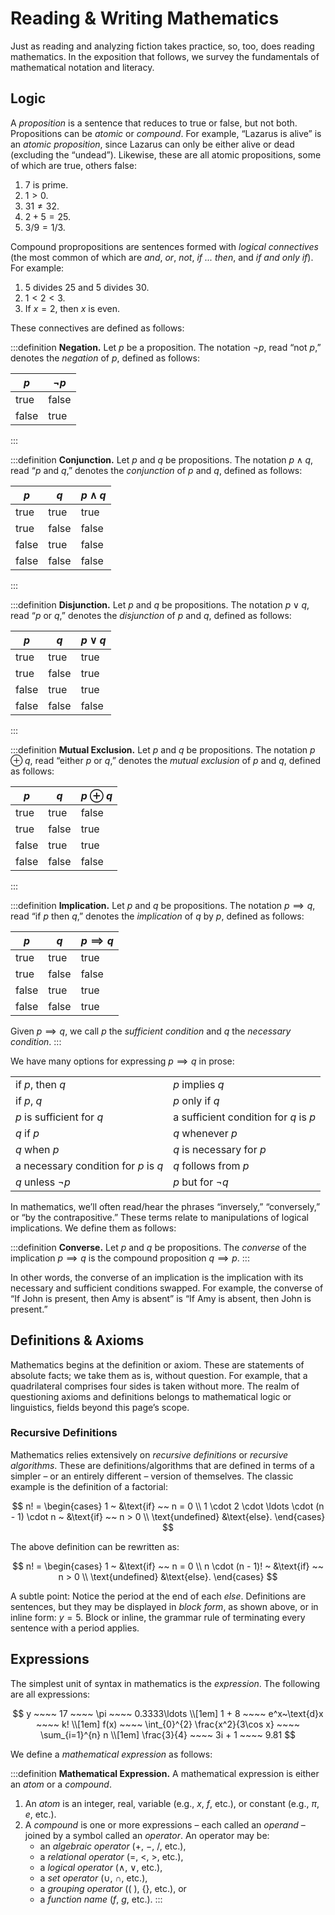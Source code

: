 # Reading & Writing Mathematics

Just as reading and analyzing fiction takes practice, so, too, does reading mathematics. In the exposition that follows, we survey the fundamentals of mathematical notation and literacy.

## Logic
A _proposition_ is a sentence that reduces to true or false, but not both. Propositions can be _atomic_ or _compound_. For example, “Lazarus is alive” is an _atomic proposition_, since Lazarus can only be either alive or dead (excluding the “undead”). Likewise, these are all atomic propositions, some of which are true, others false:

1. 7 is prime.
2. ${1 \gt 0.}$
3. ${31 \neq 32.}$
4. ${2 + 5 = 25.}$
6. ${3/9 = 1/3.}$

Compound propropositions are sentences formed with _logical connectives_ (the most common of which are _and_, _or_, _not_, _if ... then_, and _if and only if_). For example:

1. 5 divides 25 and 5 divides 30.
2. ${1 \lt 2 \lt 3.}$
3. If ${x = 2,}$ then ${x}$ is even.

These connectives are defined as follows:

:::definition
__Negation.__ Let ${p}$ be a proposition. The notation ${\neg p,}$ read “not ${p,}$” denotes the _negation_ of ${p,}$ defined as follows:

| ${p}$ | ${\neg p}$ |
| ----- | ---------- |
| true  | false      |
| false | true       |
:::

:::definition
__Conjunction.__ Let ${p}$ and ${q}$ be propositions. The notation ${p \land q,}$ read “${p}$ and ${q,}$” denotes the _conjunction_ of ${p}$ and ${q,}$ defined as follows:

| ${p}$ | ${q}$ | ${p \land q}$ |
| ----- | ----- | ------------- |
| true  | true  | true          |
| true  | false | false         |
| false | true  | false         |
| false | false | false         |
:::



:::definition
__Disjunction.__ Let ${p}$ and ${q}$ be propositions. The notation ${p \lor q,}$ read “${p}$ or ${q,}$” denotes the _disjunction_ of ${p}$ and ${q,}$ defined as follows:

| ${p}$ | ${q}$ | ${p \lor q}$ |
| ----- | ----- | ------------ |
| true  | true  | true         |
| true  | false | true         |
| false | true  | true         |
| false | false | false        |
:::


:::definition
__Mutual Exclusion.__ Let ${p}$ and ${q}$ be propositions. The notation ${p \oplus q,}$ read “either ${p}$ or ${q,}$” denotes the _mutual exclusion_ of ${p}$ and ${q,}$ defined as follows:

| ${p}$ | ${q}$ | ${p \oplus q}$ |
| ----- | ----- | -------------- |
| true  | true  | false          |
| true  | false | true           |
| false | true  | true           |
| false | false | false          |
:::


:::definition
__Implication.__ Let ${p}$ and ${q}$ be propositions. The notation ${p \implies q,}$ read “if ${p}$ then ${q,}$” denotes the _implication_ of ${q}$ by ${p,}$ defined as follows:

| ${p}$ | ${q}$ | ${p \implies q}$ |
| ----- | ----- | ---------------- |
| true  | true  | true             |
| true  | false | false            |
| false | true  | true             |
| false | false | true             |

Given ${p \implies q,}$ we call ${p}$ the _sufficient condition_ and ${q}$ the _necessary condition_.
:::

We have many options for expressing ${p \implies q}$ in prose:

|                                          |                                           |
| ---------------------------------------- | ----------------------------------------- |
| if ${p,}$ then ${q}$                     | ${p}$ implies ${q}$                       |
| if ${p,}$ ${q}$                          | ${p}$ only if ${q}$                       |
| ${p}$ is sufficient for ${q}$            | a sufficient condition for ${q}$ is ${p}$ |
| ${q}$ if ${p}$                           | ${q}$ whenever ${p}$                      |
| ${q}$ when ${p}$                         | ${q}$ is necessary for ${p}$              |
| a necessary condition for ${p}$ is ${q}$ | ${q}$ follows from ${p}$                  |
| ${q}$ unless ${\neg p}$                  | ${p}$ but for ${\neg q}$                  |

In mathematics, we’ll often read/hear the phrases “inversely,” “conversely,” or “by the contrapositive.” These terms relate to manipulations of logical implications. We define them as follows:

:::definition
__Converse.__ Let ${p}$ and ${q}$ be propositions. The _converse_ of the implication ${p \implies q}$ is the compound proposition ${q \implies p.}$
:::

In other words, the converse of an implication is the implication with its necessary and sufficient conditions swapped. For example, the converse of “If John is present, then Amy is absent” is “If Amy is absent, then John is present.”



## Definitions & Axioms
Mathematics begins at the definition or axiom. These are statements of absolute facts; we take them as is, without question. For example, that a quadrilateral comprises four sides is taken without more. The realm of questioning axioms and definitions belongs to mathematical logic or linguistics, fields beyond this page’s scope.

### Recursive Definitions
Mathematics relies extensively on _recursive definitions_ or _recursive algorithms_. These are definitions/algorithms that are defined in terms of a simpler – or an entirely different – version of themselves. The classic example is the definition of a factorial:

$$
	n! = \begin{cases}
		1 ~ &\text{if} ~~ n = 0 \\
		1 \cdot 2 \cdot \ldots \cdot (n - 1) \cdot n ~ &\text{if} ~~ n > 0 \\
		\text{undefined} &\text{else}.
	\end{cases}
$$

The above definition can be rewritten as:


$$
	n! = \begin{cases}
		1 ~ &\text{if} ~~ n = 0 \\
		n \cdot (n - 1)! ~ &\text{if} ~~ n > 0 \\
		\text{undefined} &\text{else}.
	\end{cases}
$$

A subtle point: Notice the period at the end of each _else_. Definitions are sentences, but they may be displayed in _block form_, as shown above, or in inline form: ${y = 5.}$ Block or inline, the grammar rule of terminating every sentence with a period applies.

## Expressions
The simplest unit of syntax in mathematics is the _expression_. The following are all expressions:

$$
	y ~~~~ 17 ~~~~ \pi ~~~~ 0.3333\ldots \\[1em]
	1 + 8 ~~~~ e^x~\text{d}x ~~~~ k! \\[1em]
	f(x) ~~~~ \int_{0}^{2} \frac{x^2}{3\cos x} ~~~~ \sum_{i=1}^{n} n \\[1em]
	\frac{3}{4} ~~~~ 3i + 1 ~~~~ 9.81
$$

We define a _mathematical expression_ as follows:

:::definition
__Mathematical Expression.__ A mathematical expression is either an _atom_ or a _compound_.

1. An _atom_ is an integer, real, variable (e.g., ${x,}$ ${f,}$ etc.), or constant (e.g., ${\pi,}$ ${e,}$ etc.).
2. A _compound_ is one or more expressions – each called an _operand_ – joined by a symbol called an _operator_. An operator may be:
	- an _algebraic operator_ (${+,}$ ${-}$, ${/}$, etc.),
	- a _relational operator_ (${=,}$ ${\lt,}$ ${\gt}$, etc.),
	- a _logical operator_ (${\land}$, ${\lor}$, etc.),
	- a _set operator_ (${\cup}$, ${\cap}$, etc.),
	- a _grouping operator_ (${(~)}$, ${\lbrace\rbrace}$, etc.), or
	- a _function name_ (${f,}$ ${g,}$ etc.).
:::